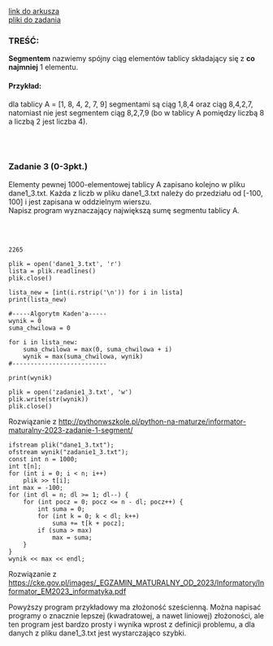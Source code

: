 
<div className="box_link"><a className="link" target="_blank" href="https://cke.gov.pl/images/_EGZAMIN_MATURALNY_OD_2023/Informatory/Informator_EM2023_informatyka.pdf">link do arkusza</a>
<br/>
<a className="link" href="http://cke.gov.pl/images/_EGZAMIN_MATURALNY_OD_2023/Informatory/Informator_EM2023_informatyka_pliki.zip" >pliki do zadania</a>
<br/>
</div>

### TREŚĆ:

<b>Segmentem</b> nazwiemy spójny ciąg elementów tablicy składający się z <b>co najmniej</b> 1 elementu.

#### Przykład: 
dla tablicy A = [1, 8, 4, 2, 7, 9] segmentami są ciąg 1,8,4 oraz ciąg 8,4,2,7, natomiast
nie jest segmentem ciąg 8,2,7,9 (bo w tablicy A pomiędzy liczbą 8 a liczbą 2 jest liczba 4).

<br/><br/>

### Zadanie 3   (0-3pkt.)

Elementy pewnej 1000-elementowej tablicy A zapisano kolejno w pliku dane1_3.txt.
Każda z liczb w pliku dane1_3.txt należy do przedziału od [-100, 100] i jest zapisana
w oddzielnym wierszu. <br/>
Napisz program wyznaczający największą sumę segmentu tablicy A.

<br/>
<br/>

<Dropdown title="WSKAZÓWKI">
    <p className={`dropdown_text`}>
    </p>
</Dropdown>

<Dropdown title="ODPOWIEDŹ">

```
2265
```

</Dropdown>

<Dropdown title="ROZWIĄZANIE PRZYKŁADOWE - PYTHON">

```
plik = open('dane1_3.txt', 'r')
lista = plik.readlines()
plik.close()

lista_new = [int(i.rstrip('\n')) for i in lista]
print(lista_new)

#-----Algorytm Kaden'a-----
wynik = 0
suma_chwilowa = 0

for i in lista_new:
    suma_chwilowa = max(0, suma_chwilowa + i)
    wynik = max(suma_chwilowa, wynik)
#--------------------------

print(wynik)

plik = open('zadanie1_3.txt', 'w')
plik.write(str(wynik))
plik.close()
```

<p className={`dropdown_text`}>
Rozwiązanie z <a href="http://pythonwszkole.pl/python-na-maturze/informator-maturalny-2023-zadanie-1-segment/">http://pythonwszkole.pl/python-na-maturze/informator-maturalny-2023-zadanie-1-segment/</a><br/>   
</p>

</Dropdown>

<Dropdown title="ROZWIĄZANIE PRZYKŁADOWE - C++">

```
ifstream plik("dane1_3.txt");
ofstream wynik("zadanie1_3.txt");
const int n = 1000;
int t[n];
for (int i = 0; i < n; i++)
    plik >> t[i];
int max = -100;
for (int dl = n; dl >= 1; dl--) {
    for (int pocz = 0; pocz <= n - dl; pocz++) {
        int suma = 0;
        for (int k = 0; k < dl; k++)
            suma += t[k + pocz];
        if (suma > max)
            max = suma;
    }
}
wynik << max << endl;
```

<p className={`dropdown_text`}>
Rozwiązanie z <a href="https://cke.gov.pl/images/_EGZAMIN_MATURALNY_OD_2023/Informatory/Informator_EM2023_informatyka.pdf">https://cke.gov.pl/images/_EGZAMIN_MATURALNY_OD_2023/Informatory/Informator_EM2023_informatyka.pdf</a><br/>

Powyższy program przykładowy ma złożoność sześcienną. Można napisać programy
o znacznie lepszej (kwadratowej, a nawet liniowej) złożoności, ale ten program jest bardzo
prosty i wynika wprost z definicji problemu, a dla danych z pliku dane1_3.txt jest
wystarczająco szybki.
    
</p>

</Dropdown>






